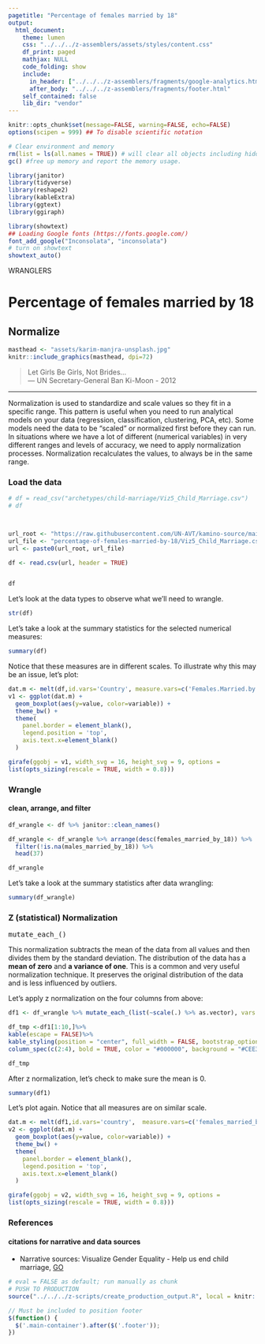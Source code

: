 ```yaml
---
pagetitle: "Percentage of females married by 18"
output:
  html_document:
    theme: lumen
    css: "../../../z-assemblers/assets/styles/content.css"
    df_print: paged
    mathjax: NULL
    code_folding: show
    include:
      in_header: ["../../../z-assemblers/fragments/google-analytics.html", "../../../z-assemblers/fragments/header.html"]
      after_body: "../../../z-assemblers/fragments/footer.html"
    self_contained: false
    lib_dir: "vendor"
---
```


```r

knitr::opts_chunk$set(message=FALSE, warning=FALSE, echo=FALSE)
options(scipen = 999) ## To disable scientific notation

# Clear environment and memory
rm(list = ls(all.names = TRUE)) # will clear all objects including hidden objects.
gc() #free up memory and report the memory usage.

library(janitor)
library(tidyverse)
library(reshape2)
library(kableExtra)
library(ggtext)
library(ggiraph)

library(showtext)
## Loading Google fonts (https://fonts.google.com/)
font_add_google("Inconsolata", "inconsolata")
# turn on showtext
showtext_auto()

```

<div class="activity">
WRANGLERS  
</div>

# Percentage of females married by 18
## Normalize

```r

masthead <- "assets/karim-manjra-unsplash.jpg"
knitr::include_graphics(masthead, dpi=72)

```

> Let Girls Be Girls, Not Brides...\
--- UN Secretary-General Ban Ki-Moon - 2012\

***

Normalization is used to standardize and scale values so they fit in a specific range. This pattern is useful when you need to run analytical models on your data (regression, classification, clustering, PCA, etc). Some models need the data to be "scaled" or normalized first before they can run. In situations where we have a lot of different (numerical variables) in very different ranges and levels of accuracy, we need to apply normalization processes.  Normalization recalculates the values, to always be in the same range.

### Load the data

```r

# df = read_csv("archetypes/child-marriage/Viz5_Child_Marriage.csv")
# df



url_root <- "https://raw.githubusercontent.com/UN-AVT/kamino-source/main/sources/0-shared/data/"
url_file <- "percentage-of-females-married-by-18/Viz5_Child_Marriage.csv"
url <- paste0(url_root, url_file)

df <- read.csv(url, header = TRUE)


df

```

Let's look at the data types to observe what we'll need to wrangle.

```r

str(df)

```

Let's take a look at the summary statistics for the selected numerical measures:


```r

summary(df)

```
Notice that these measures are in different scales. To illustrate why this may be an issue, let's plot:


```r


dat.m <- melt(df,id.vars='Country', measure.vars=c('Females.Married.by.15', 'Females.Married.by.18', 'Males.Married.by.18'))
v1 <- ggplot(dat.m) +
  geom_boxplot(aes(y=value, color=variable)) +
  theme_bw() +
  theme(
    panel.border = element_blank(),
    legend.position = 'top',
    axis.text.x=element_blank()
  )

girafe(ggobj = v1, width_svg = 16, height_svg = 9, options =
list(opts_sizing(rescale = TRUE, width = 0.8)))
```

### Wrangle
#### clean, arrange, and filter

```r

df_wrangle <- df %>% janitor::clean_names()

df_wrangle <- df_wrangle %>% arrange(desc(females_married_by_18)) %>%
  filter(!is.na(males_married_by_18)) %>%
  head(37)

df_wrangle

```

Let's take a look at the summary statistics after data wrangling:


```r

summary(df_wrangle)

```

### Z (statistical) Normalization
<kbd> mutate_each_() </kbd>

This normalization subtracts the mean of the data from all values and then divides them by the standard deviation. The distribution of the data has a __mean of zero__ and __a variance of one__. This is a common and very useful normalization technique. It preserves the original distribution of the data and is less influenced by outliers.

Let's apply z normalization on the four columns from above:

```r

df1 <- df_wrangle %>% mutate_each_(list(~scale(.) %>% as.vector), vars = c('females_married_by_15', 'females_married_by_18', 'males_married_by_18'))
```


```r
df_tmp <-df1[1:10,]%>%
kable(escape = FALSE)%>%
kable_styling(position = "center", full_width = FALSE, bootstrap_options = "striped")%>%
column_spec(c(2:4), bold = TRUE, color = "#000000", background = "#CEE3F6")

df_tmp 
```

After z normalization, let's check to make sure the mean is 0.

```r
summary(df1)

```
Let's plot again. Notice that all measures are on similar scale.


```r

dat.m <- melt(df1,id.vars='country',  measure.vars=c('females_married_by_15', 'females_married_by_18', 'males_married_by_18'))
v2 <- ggplot(dat.m) +
  geom_boxplot(aes(y=value, color=variable)) +
  theme_bw() +
  theme(
    panel.border = element_blank(),
    legend.position = 'top',
    axis.text.x=element_blank()
  )

girafe(ggobj = v2, width_svg = 16, height_svg = 9, options =
list(opts_sizing(rescale = TRUE, width = 0.8)))
```

### References
#### citations for narrative and data sources

* Narrative sources: Visualize Gender Equality - Help us end child marriage, [GO](https://media.data.world/1o2xvmj7TLCDfJPErISo_Child%20Marriage%20Dasbboard.png){target="_blank"}


```r

# eval = FALSE as default; run manually as chunk
# PUSH TO PRODUCTION
source("../../../z-scripts/create_production_output.R", local = knitr::knit_global())

```


```js

// Must be included to position footer
$(function() {
  $('.main-container').after($('.footer'));
})

```

